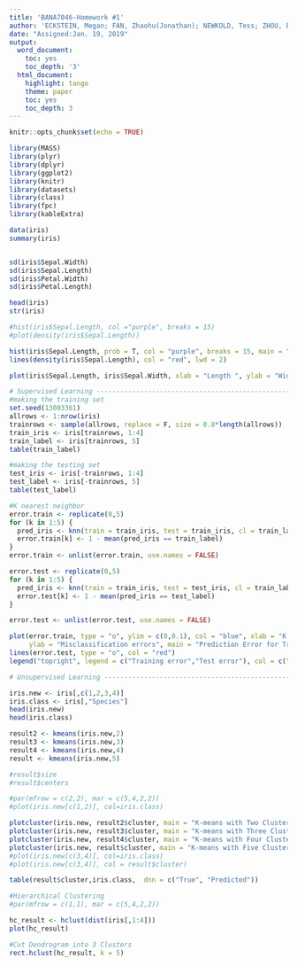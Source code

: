 ```yaml
---
title: 'BANA7046-Homework #1'
author: 'ECKSTEIN, Megan; FAN, Zhaohu(Jonathan); NEWKOLD, Tess; ZHOU, Bolun '
date: "Assigned:Jan. 19, 2019"
output:
  word_document:
    toc: yes
    toc_depth: '3'
  html_document:
    highlight: tango
    theme: paper
    toc: yes
    toc_depth: 3
---
```



```r
knitr::opts_chunk$set(echo = TRUE)
```

```r
library(MASS)
library(plyr)
library(dplyr)
library(ggplot2)
library(knitr)
library(datasets)
library(class)
library(fpc)
library(kableExtra)

```

```r
data(iris)
summary(iris)


sd(iris$Sepal.Width)
sd(iris$Sepal.Length)
sd(iris$Petal.Width)
sd(iris$Petal.Length)

head(iris)
str(iris)

#hist(iris$Sepal.Length, col ="purple", breaks = 15)
#plot(density(iris$Sepal.Length))
```



```r
hist(iris$Sepal.Length, prob = T, col = "purple", breaks = 15, main = "Histogram and Density of Sepal Length", xlim = c(3,9), xlab = "Sepal Length")
lines(density(iris$Sepal.Length), col = "red", lwd = 2)

plot(iris$Sepal.Length, iris$Sepal.Width, xlab = "Length ", ylab = "Width", main = "Sepal Dimensions", col = "purple", pch = 8)


```


```r
# Supervised Learning -----------------------------------------------------
#making the training set
set.seed(13003361)
allrows <- 1:nrow(iris)
trainrows <- sample(allrows, replace = F, size = 0.8*length(allrows))
train_iris <- iris[trainrows, 1:4]
train_label <- iris[trainrows, 5]
table(train_label)

#making the testing set
test_iris <- iris[-trainrows, 1:4]
test_label <- iris[-trainrows, 5]
table(test_label)


```


```r
#K nearest neighbor
error.train <- replicate(0,5)
for (k in 1:5) {
  pred_iris <- knn(train = train_iris, test = train_iris, cl = train_label, k)
  error.train[k] <- 1 - mean(pred_iris == train_label)
}
error.train <- unlist(error.train, use.names = FALSE)

error.test <- replicate(0,5)
for (k in 1:5) {
  pred_iris <- knn(train = train_iris, test = test_iris, cl = train_label, k)
  error.test[k] <- 1 - mean(pred_iris == test_label)
}

error.test <- unlist(error.test, use.names = FALSE)

plot(error.train, type = "o", ylim = c(0,0.1), col = "blue", xlab = "K values", 
     ylab = "Misclassification errors", main = "Prediction Error for Training and Testing Data")
lines(error.test, type = "o", col = "red")
legend("topright", legend = c("Training error","Test error"), col = c("blue","red"), lty = 1:1)

```


```r
# Unsupervised Learning ---------------------------------------------------

iris.new <- iris[,c(1,2,3,4)]
iris.class <- iris[,"Species"]
head(iris.new)
head(iris.class)

result2 <- kmeans(iris.new,2)
result3 <- kmeans(iris.new,3)
result4 <- kmeans(iris.new,4) 
result <- kmeans(iris.new,5) 

#result$size 
#result$centers 
```

```r
#par(mfrow = c(2,2), mar = c(5,4,2,2))
#plot(iris.new[c(1,2)], col=iris.class)

plotcluster(iris.new, result2$cluster, main = "K-means with Two Clusters")
plotcluster(iris.new, result3$cluster, main = "K-means with Three Clusters")
plotcluster(iris.new, result4$cluster, main = "K-means with Four Clusters")
plotcluster(iris.new, result$cluster, main = "K-means with Five Clusters")
#plot(iris.new[c(3,4)], col=iris.class)
#plot(iris.new[c(3,4)], col = result$cluster)
```

```r
table(result$cluster,iris.class,  dnn = c("True", "Predicted"))

```

```r

#Hierarchical Clustering
#par(mfrow = c(1,1), mar = c(5,4,2,2))

hc_result <- hclust(dist(iris[,1:4]))
plot(hc_result)

#Cut Dendrogram into 3 Clusters
rect.hclust(hc_result, k = 5)


```




